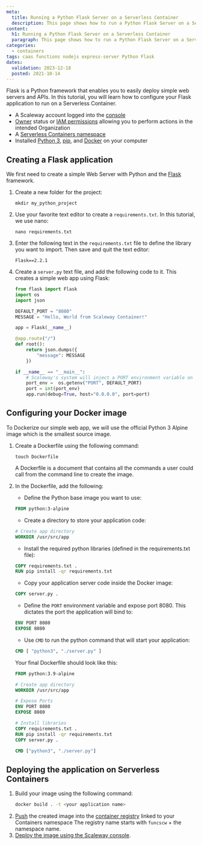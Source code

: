 ```yaml
---
meta:
  title: Running a Python Flask Server on a Serverless Container
  description: This page shows how to run a Python Flask Server on a Serverless Container 
content:
  h1: Running a Python Flask Server on a Serverless Container
  paragraph: This page shows how to run a Python Flask Server on a Serverless Container 
categories:
  - containers
tags: caas functions nodejs express-server Python Flask
dates:
  validation: 2023-12-18
  posted: 2021-10-14
---
```


Flask is a Python framework that enables you to easily deploy simple web servers and APIs. In this tutorial, you will learn how to configure your Flask application to run on a Serverless Container.

<Macro id="requirements" />

- A Scaleway account logged into the [console](https://console.scaleway.com)
- [Owner](/identity-and-access-management/iam/concepts/#owner) status or [IAM permissions](/identity-and-access-management/iam/concepts/#permission) allowing you to perform actions in the intended Organization
- A [Serverless Containers namespace](/serverless/containers/how-to/create-a-containers-namespace/)
- Installed [Python 3](https://www.python.org/downloads/), [pip](https://pypi.org/project/pip/), and [Docker](https://www.docker.com/) on your computer

## Creating a Flask application

We first need to create a simple Web Server with Python and the [Flask](https://flask.palletsprojects.com/) framework.

1. Create a new folder for the project:
    ```
    mkdir my_python_project
    ```
2. Use your favorite text editor to create a `requirements.txt`. In this tutorial, we use nano:
    ```
    nano requirements.txt
    ```
3. Enter the following text in the `requirements.txt` file to define the library you want to import. Then save and quit the text editor:
    ```
    Flask==2.2.1
    ```
4. Create a `server.py` text file, and add the following code to it. This creates a simple web app using Flask:
    ```python
    from flask import Flask
    import os
    import json

    DEFAULT_PORT = "8080"
    MESSAGE = "Hello, World from Scaleway Container!"

    app = Flask(__name__)

    @app.route("/")
    def root():
        return json.dumps({
            "message": MESSAGE
        })

    if __name__ == "__main__":
        # Scaleway's system will inject a PORT environment variable on which your application should start the server.
        port_env =  os.getenv("PORT", DEFAULT_PORT)
        port = int(port_env)
        app.run(debug=True, host="0.0.0.0", port=port)
    ```

## Configuring your Docker image

To Dockerize our simple web app, we will use the official Python 3 Alpine image which is the smallest source image.

1. Create a Dockerfile using the following command:
    ```
    touch Dockerfile
    ```

    <Message type="tip">
      A Dockerfile is a document that contains all the commands a user could call from the command line to create the image.
    </Message>
2. In the Dockerfile, add the following:
    - Define the Python base image you want to use:
    ```dockerfile
    FROM python:3-alpine
    ```

    - Create a directory to store your application code:
    ```dockerfile
    # Create app directory
    WORKDIR /usr/src/app
    ```

    - Install the required python libraries (defined in the requirements.txt file):
    ```dockerfile
    COPY requirements.txt .
    RUN pip install -qr requirements.txt
    ```

    - Copy your application server code inside the Docker image:
    ```dockerfile
    COPY server.py .
    ```

    - Define the `PORT` environment variable and expose port 8080. This dictates the port the application will bind to:
    ```dockerfile
    ENV PORT 8080
    EXPOSE 8080
    ```

    - Use `CMD` to run the python command that will start your application:
    ```dockerfile
    CMD [ "python3", "./server.py" ]
    ```

    Your final Dockerfile should look like this:
    ```dockerfile
    FROM python:3.9-alpine

    # Create app directory
    WORKDIR /usr/src/app

    # Expose Ports
    ENV PORT 8080
    EXPOSE 8080

    # Install libraries
    COPY requirements.txt .
    RUN pip install -qr requirements.txt
    COPY server.py .

    CMD ["python3", "./server.py"]
    ```

## Deploying the application on Serverless Containers

1. Build your image using the following command: 
    ```sh
    docker build . -t <your application name>
    ```
2. [Push](/containers/container-registry/how-to/push-images/) the created image into the [container registry](/containers/container-registry/quickstart/) linked to your Containers namespace
    <Message type="tip">
      The registry name starts with `funcscw` + the namespace name.
    </Message>
3. [Deploy the image using the Scaleway console](/serverless/containers/how-to/deploy-a-container-from-scaleway-container-registry/).
